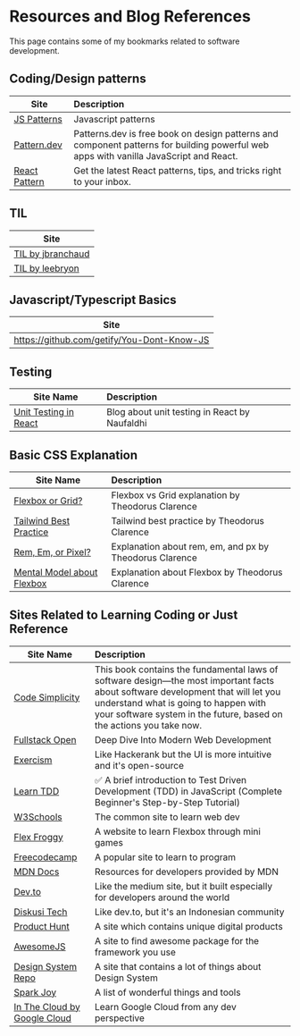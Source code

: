
# Resources and Blog References

<Callout>
  This page contains some of my bookmarks related to software development.
</Callout>

## Coding/Design patterns

| Site                                                          | Description                                                                                                                           |
| ------------------------------------------------------------- | :------------------------------------------------------------------------------------------------------------------------------------ |
| [JS Patterns](https://javascriptpatterns.vercel.app/patterns) | Javascript patterns |
| [Pattern.dev](https://www.patterns.dev/)                      | Patterns.dev is free book on design patterns and component patterns for building powerful web apps with vanilla JavaScript and React. |
| [React Pattern](https://reactpatterns.com/)                   | Get the latest React patterns, tips, and tricks right to your inbox.                                                                  |

## TIL

| Site                                                          |
| ------------------------------------------------------------- |
| [TIL by jbranchaud](https://github.com/jbranchaud/til#nextjs) |
| [TIL by leebryon](https://leebyron.com/til/)                  |

## Javascript/Typescript Basics

| Site                                       |
| ------------------------------------------ |
| https://github.com/getify/You-Dont-Know-JS |

## Testing

| Site Name                                                                            | Description                                   |
| ------------------------------------------------------------------------------------ | :-------------------------------------------- |
| [Unit Testing in React](https://blog.cerita-faldi.xyz/unit-testing-react-component/) | Blog about unit testing in React by Naufaldhi |

## Basic CSS Explanation

| Site Name                                                                              | Description                                             |
| -------------------------------------------------------------------------------------- | :------------------------------------------------------ |
| [Flexbox or Grid?](https://theodorusclarence.com/blog/btb-flexbox-grid)                | Flexbox vs Grid explanation by Theodorus Clarence       |
| [Tailwind Best Practice](https://theodorusclarence.com/blog/tailwindcss-best-practice) | Tailwind best practice by Theodorus Clarence            |
| [Rem, Em, or Pixel?](https://theodorusclarence.com/blog/btb-rem-em)                    | Explanation about rem, em, and px by Theodorus Clarence |
| [Mental Model about Flexbox](https://theodorusclarence.com/blog/btb-flex-mental-model) | Explanation about Flexbox by Theodorus Clarence         |

## Sites Related to Learning Coding or Just Reference

| Site Name                                                                                               | Description                                                                                                                                                                                                                                     |
| ------------------------------------------------------------------------------------------------------- | :---------------------------------------------------------------------------------------------------------------------------------------------------------------------------------------------------------------------------------------------- |
| [Code Simplicity](https://www.codesimplicity.com/book/)                                                 | This book contains the fundamental laws of software design—the most important facts about software development that will let you understand what is going to happen with your software system in the future, based on the actions you take now. |
| [Fullstack Open](https://fullstackopen.com/en/)                                                         | Deep Dive Into Modern Web Development                                                                                                                                                                                                           |
| [Exercism](https://exercism.org/mentoring)                                                              | Like Hackerank but the UI is more intuitive and it's open-source                                                                                                                                                                                |
| [Learn TDD](https://github.com/dwyl/learn-tdd)                                                          | ✅ A brief introduction to Test Driven Development (TDD) in JavaScript (Complete Beginner's Step-by-Step Tutorial)                                                                                                                              |
| [W3Schools](https://www.w3schools.com/)                                                                 | The common site to learn web dev                                                                                                                                                                                                                |
| [Flex Froggy](https://flexboxfroggy.com/)                                                               | A website to learn Flexbox through mini games                                                                                                                                                                                                   |
| [Freecodecamp](https://www.freecodecamp.org/)                                                           | A popular site to learn to program                                                                                                                                                                                                              |
| [MDN Docs](https://developer.mozilla.org/en-US/)                                                        | Resources for developers provided by MDN                                                                                                                                                                                                        |
| [Dev.to](https://dev.to/)                                                                               | Like the medium site, but it built especially for developers around the world                                                                                                                                                                   |
| [Diskusi Tech](http://Diskusi.tech)                                                                     | Like dev.to, but it's an Indonesian community                                                                                                                                                                                                   |
| [Product Hunt](https://www.producthunt.com/)                                                            | A site which contains unique digital products                                                                                                                                                                                                   |
| [AwesomeJS](https://awesomejs.dev/)                                                                     | A site to find awesome package for the framework you use                                                                                                                                                                                        |
| [Design System Repo](https://designsystemsrepo.com/)                                                    | A site that contains a lot of things about Design System                                                                                                                                                                                        |
| [Spark Joy](https://github.com/sw-yx/spark-joy)                                                         | A list of wonderful things and tools                                                                                                                                                                                                            |
| [In The Cloud by Google Cloud](https://inthecloud.withgoogle.com/cloud-learning-paths-22/register.html) | Learn Google Cloud from any dev perspective                                                                                                                                                                                                     |
